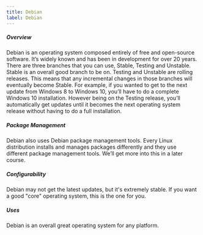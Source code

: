 ```yaml
---
title: Debian
label: Debian
---
```


##### Overview

Debian is an operating system composed entirely of free and open-source
software. It’s widely known and has been in development for over 20 years.
There are three branches that you can use, Stable, Testing and Unstable.
Stable is an overall good branch to be on. Testing and Unstable are rolling
releases. This means that any incremental changes in those branches will
eventually become Stable. For example, if you wanted to get to the next update
from Windows 8 to Windows 10, you’ll have to do a complete Windows 10
installation. However being on the Testing release, you’ll automatically get
updates until it becomes the next operating system release without having to
do a full installation.

##### Package Management

Debian also uses Debian package management tools. Every Linux distribution
installs and manages packages differently and they use different package
management tools. We’ll get more into this in a later course.

##### Configurability

Debian may not get the latest updates, but it's extremely stable. If you want
a good "core" operating system, this is the one for you.

##### Uses

Debian is an overall great operating system for any platform.
